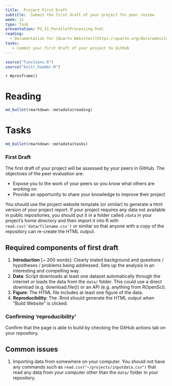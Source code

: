 ```yaml
---
title:  Project First Draft
subtitle:  Submit the first draft of your project for peer review
week: 11
type: Task
presentation: PS_11_ParallelProcessing.html
reading:
  - Documentation for [Quarto Websites](https://quarto.org/docs/websites/)
tasks:
   - Commit your first draft of your project to GitHub
---
```


```r
source("functions.R")
source("knitr_header.R")
```

`r #presframe()`

# Reading

```r
md_bullet(rmarkdown::metadata$reading)
```

# Tasks

```r
md_bullet(rmarkdown::metadata$tasks)
```

### First Draft

The first draft of your project will be assessed by your peers in GitHub. The objectives of the peer evaluation are:

* Expose you to the work of your peers so you know what others are working on
* Provide an opportunity to share your knowledge to improve their project

You should use the project website template (or similar) to generate a html version of your project report. If your project requires any data not available in public repositories, you should put it in a folder called `/data` in your project's home directory and then import it into R with `read.csv('data/filename.csv')` or similar so that anyone with a copy of the repository can re-create the HTML output.

## Required components of first draft

1) **Introduction**  [~ 200 words]: Clearly stated background and questions / hypotheses / problems being addressed. Sets up the analysis in an interesting and compelling way.
2) **Data**: Script downloads at least one dataset automatically through the internet or loads the data from the `data/` folder.  This could use a direct download (e.g. download.file()) or an API (e.g. anything from ROpenSci).
3) **Figure**: The HTML file includes at least one figure of the data.
2) **Reproducibility**: The .Rmd should generate the HTML output when "Build Website" is clicked.

### Confirming 'reproducibility'

Confirm that the page is able to build by checking the GitHub actions tab on your repository.  

## Common issues

1) Importing data from somewhere on your computer.  You should not have any commands such as `read.csv("~/projects/inputdata.csv")` that read any data from your computer other than the `data/` folder in your repository.